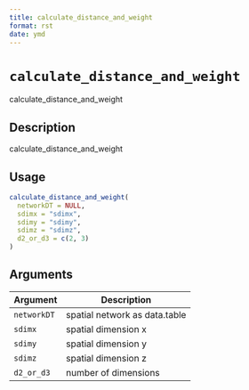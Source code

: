 ```yaml
--- 
title: calculate_distance_and_weight 
format: rst 
date: ymd 
--- 
```

# `calculate_distance_and_weight`

calculate_distance_and_weight


## Description

calculate_distance_and_weight


## Usage

```r
calculate_distance_and_weight(
  networkDT = NULL,
  sdimx = "sdimx",
  sdimy = "sdimy",
  sdimz = "sdimz",
  d2_or_d3 = c(2, 3)
)
```


## Arguments

Argument      |Description
------------- |----------------
`networkDT`     |     spatial network as data.table
`sdimx`     |     spatial dimension x
`sdimy`     |     spatial dimension y
`sdimz`     |     spatial dimension z
`d2_or_d3`     |     number of dimensions


